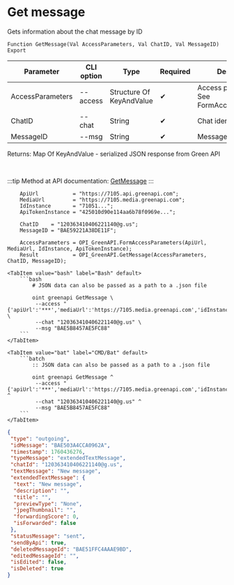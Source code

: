 ﻿---
sidebar_position: 2
description: Get message and other functions to work with Green API in the Open Integration Package, a free open-source integration library for 1C:Enterprise 8, OneScript and CLI
keywords: [1C, 1С, 1С:Enterprise, 1С:Enterprise 8.3, API, Integration, Services, Exchange, OneScript, CLI, Green API]
---


# Get message
 Gets information about the chat message by ID



`Function GetMessage(Val AccessParameters, Val ChatID, Val MessageID) Export`

  | Parameter | CLI option | Type | Required | Description |
  |-|-|-|-|-|
  | AccessParameters | --access | Structure Of KeyAndValue | &#x2714; | Access parameters. See FormAccessParameters |
  | ChatID | --chat | String | &#x2714; | Chat identifier |
  | MessageID | --msg | String | &#x2714; | Message identifier |

  
  Returns:  Map Of KeyAndValue - serialized JSON response from Green API

<br/>

:::tip
Method at API documentation: [GetMessage](https://green-api.com/docs/api/journals/GetMessage/)
:::
<br/>


```bsl title="1C:Enterprise/OneScript code example"
    ApiUrl           = "https://7105.api.greenapi.com";
    MediaUrl         = "https://7105.media.greenapi.com";
    IdInstance       = "71051...";
    ApiTokenInstance = "425010d90e114aa6b78f0969e...";

    ChatID    = "120363410406221140@g.us";
    MessageID = "BAE59221A38DE11F";

    AccessParameters = OPI_GreenAPI.FormAccessParameters(ApiUrl, MediaUrl, IdInstance, ApiTokenInstance);
    Result           = OPI_GreenAPI.GetMessage(AccessParameters, ChatID, MessageID);
```
 

 <Tabs>
  
    <TabItem value="bash" label="Bash" default>
        ```bash
            # JSON data can also be passed as a path to a .json file
            
            oint greenapi GetMessage \
             --access "{'apiUrl':'***','mediaUrl':'https://7105.media.greenapi.com','idInstance':'7105187566','apiTokenInstance':'***'}" \
             --chat "120363410406221140@g.us" \
             --msg "BAE5B8457AE5FC88"
        ```
    </TabItem>
  
    <TabItem value="bat" label="CMD/Bat" default>
        ```batch
            :: JSON data can also be passed as a path to a .json file
            
            oint greenapi GetMessage ^
             --access "{'apiUrl':'***','mediaUrl':'https://7105.media.greenapi.com','idInstance':'7105187566','apiTokenInstance':'***'}" ^
             --chat "120363410406221140@g.us" ^
             --msg "BAE5B8457AE5FC88"
        ```
    </TabItem>
</Tabs>


```json title="Result"
{
 "type": "outgoing",
 "idMessage": "BAE503A4CCA0962A",
 "timestamp": 1760436276,
 "typeMessage": "extendedTextMessage",
 "chatId": "120363410406221140@g.us",
 "textMessage": "New message",
 "extendedTextMessage": {
  "text": "New message",
  "description": "",
  "title": "",
  "previewType": "None",
  "jpegThumbnail": "",
  "forwardingScore": 0,
  "isForwarded": false
 },
 "statusMessage": "sent",
 "sendByApi": true,
 "deletedMessageId": "BAE51FFC4AAAE9BD",
 "editedMessageId": "",
 "isEdited": false,
 "isDeleted": true
}
```
